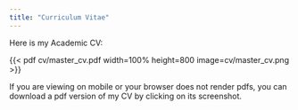 ```yaml
---
title: "Curriculum Vitae"
---
```


Here is my Academic CV:

{{< pdf cv/master_cv.pdf width=100% height=800 image=cv/master_cv.png >}}

If you are viewing on mobile or your browser does not render pdfs, you can download a pdf version of my CV by clicking on its screenshot.
